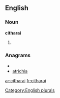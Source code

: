 
==English==

===Noun===
'''citharai'''

# {{plural of|[[cithara]]}}

===Anagrams===
* {{alphagram|aachiirt}}
* [[atrichia#English|atrichia]]


[[Category:English plurals]]

[[ar:citharai]]
[[fr:citharai]]
